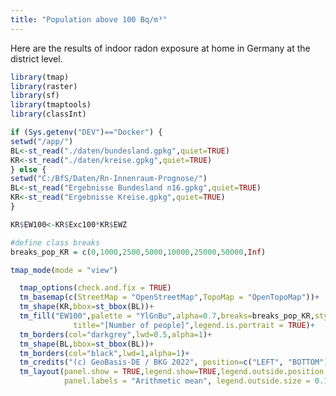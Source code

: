 ```yaml
---
title: "Population above 100 Bq/m³"
---
```


Here are the results of indoor radon exposure at home in Germany at the district level. 


```r
library(tmap)
library(raster)
library(sf)
library(tmaptools)
library(classInt)

if (Sys.getenv("DEV")=="Docker") { 
setwd("/app/")
BL<-st_read("./daten/bundesland.gpkg",quiet=TRUE)
KR<-st_read("./daten/kreise.gpkg",quiet=TRUE) 
} else { 
setwd("C:/BfS/Daten/Rn-Innenraum-Prognose/")
BL<-st_read("Ergebnisse Bundesland n16.gpkg",quiet=TRUE)
KR<-st_read("Ergebnisse Kreise.gpkg",quiet=TRUE)
}

KR$EW100<-KR$Exc100*KR$EWZ

#define class breaks
breaks_pop_KR = c(0,1000,2500,5000,10000,25000,50000,Inf)

tmap_mode(mode = "view")

  tmap_options(check.and.fix = TRUE)
  tm_basemap(c(StreetMap = "OpenStreetMap",TopoMap = "OpenTopoMap"))+
  tm_shape(KR,bbox=st_bbox(BL))+
  tm_fill("EW100",palette = "YlGnBu",alpha=0.7,breaks=breaks_pop_KR,style="fixed",
              title="[Number of people]",legend.is.portrait = TRUE)+
  tm_borders(col="darkgrey",lwd=0.5,alpha=1)+
  tm_shape(BL,bbox=st_bbox(BL))+
  tm_borders(col="black",lwd=1,alpha=1)+
  tm_credits("(c) GeoBasis-DE / BKG 2022", position=c("LEFT", "BOTTOM"))+
  tm_layout(panel.show = TRUE,legend.show=TRUE,legend.outside.position = "right",legend.outside = TRUE,
            panel.labels = "Arithmetic mean", legend.outside.size = 0.1,panel.label.size = 1)

```
